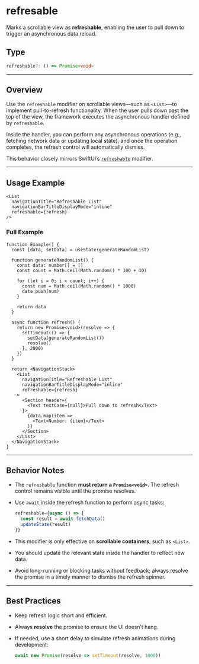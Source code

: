 # refresable 
        
Marks a scrollable view as **refreshable**, enabling the user to pull down to trigger an asynchronous data reload.

## Type

```ts
refreshable?: () => Promise<void>
```

---

## Overview

Use the `refreshable` modifier on scrollable views—such as `<List>`—to implement pull-to-refresh functionality. When the user pulls down past the top of the view, the framework executes the asynchronous handler defined by `refreshable`.

Inside the handler, you can perform any asynchronous operations (e.g., fetching network data or updating local state), and once the operation completes, the refresh control will automatically dismiss.

This behavior closely mirrors SwiftUI’s [`refreshable`](https://developer.apple.com/documentation/swiftui/view/refreshable%28action:%29) modifier.

---

## Usage Example

```tsx
<List
  navigationTitle="Refreshable List"
  navigationBarTitleDisplayMode="inline"
  refreshable={refresh}
/>
```

### Full Example

```tsx
function Example() {
  const [data, setData] = useState(generateRandomList)

  function generateRandomList() {
    const data: number[] = []
    const count = Math.ceil(Math.random() * 100 + 10)

    for (let i = 0; i < count; i++) {
      const num = Math.ceil(Math.random() * 1000)
      data.push(num)
    }

    return data
  }

  async function refresh() {
    return new Promise<void>(resolve => {
      setTimeout(() => {
        setData(generateRandomList())
        resolve()
      }, 2000)
    })
  }

  return <NavigationStack>
    <List
      navigationTitle="Refreshable List"
      navigationBarTitleDisplayMode="inline"
      refreshable={refresh}
    >
      <Section header={
        <Text textCase={null}>Pull down to refresh</Text>
      }>
        {data.map(item =>
          <Text>Number: {item}</Text>
        )}
      </Section>
    </List>
  </NavigationStack>
}
```

---

## Behavior Notes

* The `refreshable` function **must return a `Promise<void>`**. The refresh control remains visible until the promise resolves.
* Use `await` inside the refresh function to perform async tasks:

  ```ts
  refreshable={async () => {
    const result = await fetchData()
    updateState(result)
  }}
  ```
* This modifier is only effective on **scrollable containers**, such as `<List>`.
* You should update the relevant state inside the handler to reflect new data.
* Avoid long-running or blocking tasks without feedback; always resolve the promise in a timely manner to dismiss the refresh spinner.

---

## Best Practices

* Keep refresh logic short and efficient.
* Always **resolve** the promise to ensure the UI doesn’t hang.
* If needed, use a short delay to simulate refresh animations during development:

  ```ts
  await new Promise(resolve => setTimeout(resolve, 1000))
  ```